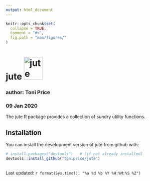 ```yaml
---
output: html_document
---
```


<!--
title:  "README"
author: "Toni Price"
date:   "9 January 2020"
-->

<!-- *** index.html is generated from index.Rmd. Please edit that file! *** -->

<!-- ======================================================================= -->

```r
knitr::opts_chunk$set(
  collapse = TRUE,
  comment = "#>",
  fig.path = "man/figures/"
)
```

<!-- $ pkgdown::build_site(seed = seed_val) -->

<!-- ======================================================================= -->
<!-- original logo.png dims: width=130, height=150 -->
# jute <img src="man/figures/logo.png" class="logo" alt="jute logo" width="60" height="72" />

### author: Toni Price
### 09 Jan 2020

The <span class="code">jute</span> R package provides a collection of sundry
utility functions.

<!-- ======================================================================= -->
## Installation

You can install the development version of <span class="code">jute</span> from
github with:

```r
# install.packages("devtools")   # [if not already installed]
devtools::install_github("toniprice/jute")
```

<!-- ======================================================================= -->
------
<div id = "last-updated">
Last updated: `r format(Sys.time(), "%a %d %b %Y %H:%M:%S %Z")`
</div>

<!-- ======================================================================= -->
